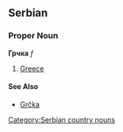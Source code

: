 ==Serbian==
===Proper Noun===
'''Грчка''' ''f''
#[[Greece]]
====See Also====
*[[Grčka]]
[[Category:Serbian country nouns]]